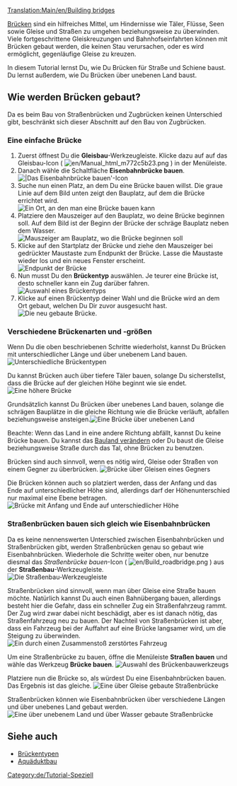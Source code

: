 [[Translation:Main/en/Building bridges]]{{de/Tutorial}}
[[Category:de/Tutorial-Speziell]]

[[Main/de/Brücken|Brücken]] sind ein hilfreiches Mittel, um Hindernisse wie Täler, Flüsse, Seen sowie Gleise und Straßen zu umgehen beziehungsweise zu überwinden. Viele fortgeschrittene Gleiskreuzungen und Bahnhofseinfahrten können mit Brücken gebaut werden, die keinen Stau verursachen, oder es wird ermöglicht, gegenläufige Gleise zu kreuzen.

In diesem Tutorial lernst Du, wie Du Brücken für Straße und Schiene baust. Du lernst außerdem, wie Du Brücken über unebenen Land baust.

== Wie werden Brücken gebaut? ==
Da es beim Bau von Straßenbrücken und Zugbrücken keinen Unterschied gibt, beschränkt sich dieser Abschnitt auf den Bau von Zugbrücken.

=== Eine einfache Brücke ===
# Zuerst öffnest Du die '''Gleisbau'''-Werkzeugleiste. Klicke dazu auf auf das Gleisbau-Icon ( [[File:en/Manual html m772c5b23.png]] ) in der Menüleiste.
# Danach wähle die Schaltfläche '''Eisenbahnbrücke bauen'''.<br/>[[File:de/BridgeTut1.png|none|frame||Das ''Eisenbahnbrücke bauen'''-Icon]]
# Suche nun einen Platz, an dem Du eine Brücke bauen willst. Die graue Linie auf dem Bild unten zeigt den Bauplatz, auf dem die Brücke errichtet wird.<br/>[[File:en/BridgeTut2.png|none|frame|Ein Ort, an den man eine Brücke bauen kann]]
# Platziere den Mauszeiger auf den Bauplatz, wo deine Brücke beginnen soll. Auf dem Bild ist der Beginn der Brücke der schräge Bauplatz neben dem Wasser.<br/>[[File:en/BridgeTut3.png|none|frame|Mauszeiger am Bauplatz, wo die Brücke beginnen soll]]
# Klicke auf den Startplatz der Brücke und ziehe den Mauszeiger bei gedrückter Maustaste zum Endpunkt der Brücke. Lasse die Maustaste wieder los und ein neues Fenster erscheint.<br/>[[File:en/BridgeTut4.png|none|frame|Endpunkt der Brücke]]
# Nun musst Du den '''Brückentyp''' auswählen. Je teurer eine Brücke ist, desto schneller kann ein Zug darüber fahren.<br/>[[File:de/BridgeTut5.png|none|frame|Auswahl eines Brückentyps]]
# Klicke auf einen Brückentyp deiner Wahl und die Brücke wird an dem Ort gebaut, welchen Du Dir zuvor ausgesucht hast.<br/>[[File:en/BridgeTut6.png|none|frame|Die neu gebaute Brücke.]]

=== Verschiedene Brückenarten und -größen ===
Wenn Du die oben beschriebenen Schritte wiederholst, kannst Du Brücken mit unterschiedlicher Länge und über unebenem Land bauen.
[[File:en/BridgeTut7.png|none|frame|Unterschiedliche Brückentypen]]

Du kannst Brücken auch über tiefere Täler bauen, solange Du sicherstellst, dass die Brücke auf der gleichen Höhe beginnt wie sie endet.[[File:en/BridgeTut8.png|none|frame|Eine höhere Brücke]]

Grundsätzlich kannst Du Brücken über unebenes Land bauen, solange die schrägen Bauplätze in die gleiche Richtung wie die Brücke verläuft, abfallen beziehungsweise ansteigen.[[File:en/BridgeTut11.png|none|frame|Eine Brücke über unebenen Land]]

Beachte: Wenn das Land in eine andere Richtung abfällt, kannst Du keine Brücke bauen. Du kannst das [[Main/de/Landschaftsbau|Bauland verändern]] oder Du baust die Gleise beziehungsweise Straße durch das Tal, ohne Brücken zu benutzen.

Brücken sind auch sinnvoll, wenn es nötig wird, Gleise oder Straßen von einem Gegner zu überbrücken.
[[File:en/BridgeTut10.png|none|frame|Brücke über Gleisen eines Gegners]]

Die Brücken können auch so platziert werden, dass der Anfang und das Ende auf unterschiedlicher Höhe sind, allerdings darf der Höhenunterschied nur maximal eine Ebene betragen.[[File:en/BridgeTut9.png|none|frame|Brücke mit Anfang und Ende auf unterschiedlicher Höhe]]

=== Straßenbrücken bauen sich gleich wie Eisenbahnbrücken ===
Da es keine nennenswerten Unterschied zwischen Eisenbahnbrücken und Straßenbrücken gibt, werden Straßenbrücken genau so gebaut wie Eisenbahnbrücken. Wiederhole die Schritte weiter oben, nur benutze diesmal das ''Straßenbrücke bauen''-Icon ( [[File:en/Build roadbridge.png]] ) aus der '''Straßenbau'''-Werkzeugleiste.<br/>[[File:de/Road construction.png|none|frame|Die Straßenbau-Werkzeugleiste]]

Straßenbrücken sind sinnvoll, wenn man über Gleise eine Straße bauen möchte. Natürlich kannst Du auch einen Bahnübergang bauen, allerdings besteht hier die Gefahr, dass ein schneller Zug ein Straßenfahrzeug rammt. Der Zug wird zwar dabei nicht beschädigt, aber es ist danach nötig, das Straßenfahrzeug neu zu bauen. Der Nachteil von Straßenbrücken ist aber, dass ein Fahrzeug bei der Auffahrt auf eine Brücke langsamer wird, um die Steigung zu überwinden.
[[File:de/Crashed.png|none|frame|Ein durch einen Zusammenstoß zerstörtes Fahrzeug]]

Um eine Straßenbrücke zu bauen, öffne die Menüleiste '''Straßen bauen''' und wähle das Werkzeug '''Brücke bauen'''.
[[File:de/BridgeTut14.png|none|frame|Auswahl des Brückenbauwerkzeugs]]

Platziere nun die Brücke so, als würdest Du eine Eisenbahnbrücken bauen. Das Ergebnis ist das gleiche.
[[File:en/BridgeTut12.png|none|frame|Eine über Gleise gebaute Straßenbrücke]]

Straßenbrücken können wie Eisenbahnbrücken über verschiedene Längen und über unebenes Land gebaut werden.
[[File:en/BridgeTut13.png|none|frame|Eine über unebenem Land und über Wasser gebaute Straßenbrücke]]

== Siehe auch ==
*[[Main/de/Brückentypen|Brückentypen]]
*[[Main/de/Aquäduktbau|Aquäduktbau]]